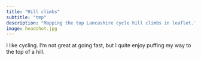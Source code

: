 ```yaml
---
title: "Hill climbs"
subtitle: "tmp"
description: "Mapping the top Lancashire cycle hill climbs in leaflet."
image: headshot.jpg
---
```


I like cycling. I'm not great at going fast, but I quite enjoy puffing my way to the top of a hill.

